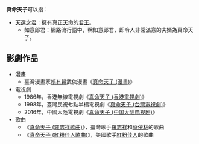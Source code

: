 '''真命天子'''可以指：
*[[君權神授|天選之君]]：擁有真正[[天命|天命]]的[[君王|君王]]。
**如意郎君：網路流行語中，稱如意郎君，即令人非常滿意的夫婿為真命天子。

==影劇作品==
*漫畫
**臺灣漫畫家[[賴有賢|賴有賢]]武俠漫畫《[[真命天子_(漫畫)|真命天子 (漫畫)]]》
*電視劇
**1986年，香港無線電視劇《[[真命天子_(香港電視劇)|真命天子 (香港電視劇)]]》
**1998年，臺灣民視七點半檔電視劇《[[真命天子_(台灣電視劇)|真命天子 (台灣電視劇)]]》
**2016年，中國大陸電視劇《[[真命天子_(中国大陆电视剧)|真命天子 (中国大陆电视剧)]]》
*歌曲
**《[[真命天子_(羅志祥歌曲)|真命天子 (羅志祥歌曲)]]》，臺灣歌手[[羅志祥|羅志祥]]和[[蔡依林|蔡依林]]的歌曲
**《[[真命天子_(紅粉佳人歌曲)|真命天子 (紅粉佳人歌曲)]]》，美國歌手[[粉红佳人|紅粉佳人]]的歌曲

{{disambig|Cat=四字作品消歧义}}